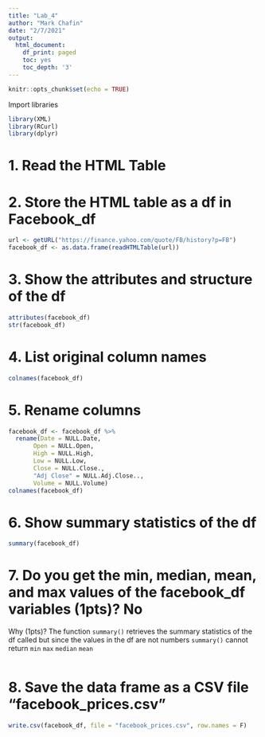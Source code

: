 ```yaml
---
title: "Lab_4"
author: "Mark Chafin"
date: "2/7/2021"
output:
  html_document:
    df_print: paged
    toc: yes
    toc_depth: '3'
---
```


```r
knitr::opts_chunk$set(echo = TRUE)
```
Import libraries
```r
library(XML)
library(RCurl)
library(dplyr)
```
# 1. Read the HTML Table
# 2. Store the HTML table as a df in Facebook_df
```r
url <- getURL("https://finance.yahoo.com/quote/FB/history?p=FB")
facebook_df <- as.data.frame(readHTMLTable(url))
```
# 3. Show the attributes and structure of the df
```r
attributes(facebook_df)
str(facebook_df)
```
# 4. List original column names
```r
colnames(facebook_df)
```
# 5. Rename columns
```r
facebook_df <- facebook_df %>% 
  rename(Date = NULL.Date,
       Open = NULL.Open,
       High = NULL.High,
       Low = NULL.Low,
       Close = NULL.Close.,
       "Adj Close" = NULL.Adj.Close..,
       Volume = NULL.Volume)
colnames(facebook_df)
```
# 6. Show summary statistics of the df
```r
summary(facebook_df)
```
# 7. Do you get the min, median, mean, and max values of the facebook_df variables (1pts)? No
Why (1pts)? The function `summary()` retrieves the summary statistics of the df called but since the values in the df are not numbers `summary()` cannot return `min` `max` `median` `mean`
```r

```

# 8. Save the data frame as a CSV file “facebook_prices.csv”
```r
write.csv(facebook_df, file = "facebook_prices.csv", row.names = F)
```

